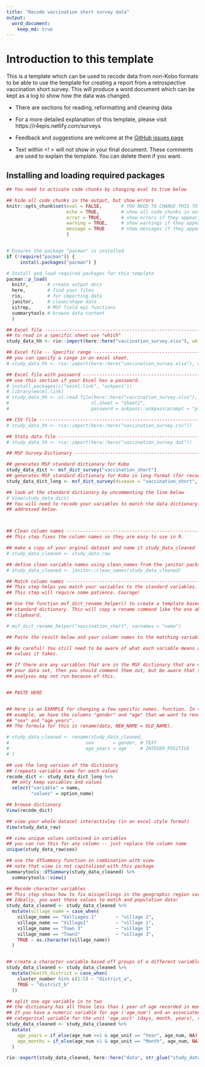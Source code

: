 ```yaml
---
title: "Recode vaccination short survey data"
output: 
  word_document:
    keep_md: true
---
```


# Introduction to this template

This is a template which can be used to recode data from non-Kobo formats to be 
able to use the template for creating a report from a retrospective vaccination short 
survey. 
This will produce a word document which can be kept as a log to show how the data 
was changed. 

- There are sections for reading, reformatting and cleaning data  
- For a more detailed explanation of this template, please visit https://r4epis.netlify.com/surveys  
- Feedback and suggestions are welcome at the [GitHub issues page](https://github.com/R4EPI/sitrep/issues)

- Text within <! > will not show in your final document. These comments are used
to explain the template. You can delete them if you want.

<!-- ~~~~~~~~~~~~~~~~~~~~~~~~~~~~~~~~~~~~~~~~~~~~~~~~~~~~~~~~~~~~~~~~~~~~~~~~~~~
This comment will not show up when you knit the document.
A comment with a title with slashes indicates a name of a code chunk.
~~~~~~~~~~~~~~~~~~~~~~~~~~~~~~~~~~~~~~~~~~~~~~~~~~~~~~~~~~~~~~~~~~~~~~~~~~~~ -->

## Installing and loading required packages 

<!-- ~~~~~~~~~~~~~~~~~~~~~~~~~~~~~~~~~~~~~~~~~~~~~~~~~~~~~~~~~~~~~~~~~~~~~~~~~~~
/// setup \\\
--------------------------------------------------------------------------------
Several packages are required for different aspects of  analysis with *R*. 
You will need to install these before starting. 
These packages can be quite large and may take a while to download in the
field. If you have access to a USB key with these packages, it makes sense to
copy and paste the packages into your computer's R package library 
(run the command .libPaths() to see the folder path). 
For help installing packages, please visit https://r4epis.netlify.com/welcome
~~~~~~~~~~~~~~~~~~~~~~~~~~~~~~~~~~~~~~~~~~~~~~~~~~~~~~~~~~~~~~~~~~~~~~~~~~~~ -->

```r


## You need to activate code chunks by changing eval to true below

## hide all code chunks in the output, but show errors
knitr::opts_chunk$set(eval = FALSE,       # YOU NEED TO CHANGE THIS TO TRUE
                      echo = TRUE,        # show all code chunks in output
                      error = TRUE,       # show errors if they appear, but don't stop
                      warning = TRUE,     # show warnings if they appear, but don't stop
                      message = TRUE      # show messages if they appear, but don't stop
                      )


# Ensures the package "pacman" is installed
if (!require("pacman")) {
     install.packages("pacman") }

# Install and load required packages for this template
pacman::p_load(
  knitr,       # create output docs
  here,        # find your files
  rio,         # for importing data
  janitor,     # clean/shape data
  sitrep,      # MSF field epi functions
  summarytools # browse data content
  )

```


<!-- ~~~~~~~~~~~~~~~~~~~~~~~~~~~~~~~~~~~~~~~~~~~~~~~~~~~~~~~~~~~~~~~~~~~~~~~~~~~
/// read_non_kobo_data \\\
--------------------------------------------------------------------------------
This section is for data not from Kobo.  
If you already have data in Kobo format - use the vaccination short survey template. 
~~~~~~~~~~~~~~~~~~~~~~~~~~~~~~~~~~~~~~~~~~~~~~~~~~~~~~~~~~~~~~~~~~~~~~~~~~~~ -->

```r

## Excel file ------------------------------------------------------------------
## to read in a specific sheet use "which"
study_data_hh <- rio::import(here::here("vaccination_survey.xlsx"), which = "Sheet1")

## Excel file -- Specific range ------------------------------------------------
## you can specify a range in an excel sheet.
# study_data_hh <- rio::import(here::here("vaccination_survey.xlsx"), range = "B2:J102")

## Excel file with password ----------------------------------------------------
## use this section if your Excel has a password.
# install.packages(c("excel.link", "askpass"))
# library(excel.link)
# study_data_hh <- xl.read.file(here::here("vaccination_survey.xlsx"),
#                              xl.sheet = "Sheet1",
#                              password = askpass::askpass(prompt = "please enter file password"))

## CSV file --------------------------------------------------------------------
# study_data_hh <- rio::import(here::here("vaccination_survey.csv"))

## Stata data file -------------------------------------------------------------
# study_data_hh <- rio::import(here::here("vaccination_survey.dat"))
```



<!-- ~~~~~~~~~~~~~~~~~~~~~~~~~~~~~~~~~~~~~~~~~~~~~~~~~~~~~~~~~~~~~~~~~~~~~~~~~~~
/// prep_non_kobo_data \\\
--------------------------------------------------------------------------------
This section is for data not from Kobo. 

It is more difficult to prepare the non Kobo data. You can do it! It will just
take a little more work.

Checklist to update this script to match your data:

[ ] Recode your variable names to match the dictionary
[ ] Recode variable contents to match the dictionary

This step shows you the data dictionary. The Kobo data dictionary has variable 
names in the "name" column of the survey sheet. Possible values for each 
variable are specified in choices sheet. 
In the choices tab, "name" has the shortened value and the "label::english" and 
"label::french" columns have the appropriate long versions.
~~~~~~~~~~~~~~~~~~~~~~~~~~~~~~~~~~~~~~~~~~~~~~~~~~~~~~~~~~~~~~~~~~~~~~~~~~~~ -->

```r


## MSF Survey Dictionary ----------------------------------------------------------

## generates MSF standard dictionary for Kobo 
study_data_dict <- msf_dict_survey("vaccination_short")
## generates MSF standard dictionary for Kobo in long format (for recoding)
study_data_dict_long <- msf_dict_survey(disease = "vaccination_short", compact = FALSE)

## look at the standard dictionary by uncommenting the line below
# View(study_data_dict) 
## You will need to recode your variables to match the data dictionary. This is
## addressed below.



## Clean column names ----------------------------------------------------------
## This step fixes the column names so they are easy to use in R.

## make a copy of your orginal dataset and name it study_data_cleaned
# study_data_cleaned <- study_data_raw

## define clean variable names using clean_names from the janitor package. 
# study_data_cleaned <- janitor::clean_names(study_data_cleaned)

## Match column names ---------------------------------------------------------
## This step helps you match your variables to the standard variables.
## This step will require some patience. Courage!

## Use the function msf_dict_rename_helper() to create a template based on the
## standard dictionary. This will copy a rename command like the one above to your
## clipboard.

# msf_dict_rename_helper("vaccination_short", varnames = "name")

## Paste the result below and your column names to the matching variable.

## Be careful! You still need to be aware of what each variable means and what
## values it takes.

## If there are any variables that are in the MSF dictionary that are not in
## your data set, then you should comment them out, but be aware that some
## analyses may not run because of this. 


## PASTE HERE


## Here is an EXAMPLE for changing a few specific names. function. In this
## example, we have the columns "gender" and "age" that we want to rename as
## "sex" and "age_years". 
## The formula for this is rename(data, NEW_NAME = OLD_NAME).

# study_data_cleaned <- rename(study_data_cleaned, 
#                            sex       = gender, # TEXT
#                            age_years = age     # INTEGER_POSITIVE
# )
```


<!-- ~~~~~~~~~~~~~~~~~~~~~~~~~~~~~~~~~~~~~~~~~~~~~~~~~~~~~~~~~~~~~~~~~~~~~~~~~~~
/// view_data_dict \\\
--------------------------------------------------------------------------------

Take a look at the standard data dictionary to see what values you need to recode. 
~~~~~~~~~~~~~~~~~~~~~~~~~~~~~~~~~~~~~~~~~~~~~~~~~~~~~~~~~~~~~~~~~~~~~~~~~~~~ -->

```r

## use the long version of the dictionary
## (repeats variable name for each value)
recode_dict <- study_data_dict_long %>% 
  ## only keep variables and values
  select("variable" = name, 
         "values" = option_name)

## browse dictionary
View(recode_dict)
```



<!-- ~~~~~~~~~~~~~~~~~~~~~~~~~~~~~~~~~~~~~~~~~~~~~~~~~~~~~~~~~~~~~~~~~~~~~~~~~~~
/// browse_data \\\
--------------------------------------------------------------------------------

You'll want to look at your data. Here are a few ways you can explore.
~~~~~~~~~~~~~~~~~~~~~~~~~~~~~~~~~~~~~~~~~~~~~~~~~~~~~~~~~~~~~~~~~~~~~~~~~~~~ -->

```r

## view your whole dataset interactivley (in an excel style format)
View(study_data_raw)

## view unique values contained in variables 
## you can run this for any column -- just replace the column name
unique(study_data_raw$sex)

## use the dfSummary function in combination with view
## note that view is not capitalised with this package
summarytools::dfSummary(study_data_cleaned) %>%
  summarytools::view()
```

<!-- ~~~~~~~~~~~~~~~~~~~~~~~~~~~~~~~~~~~~~~~~~~~~~~~~~~~~~~~~~~~~~~~~~~~~~~~~~~~
/// recode_factor_vars \\\
--------------------------------------------------------------------------------

This chunk demonstrates how to recode factor variables. You will need to add to 
it based on your dataset by comparing to the variables in the standard data 
dictionary. 
~~~~~~~~~~~~~~~~~~~~~~~~~~~~~~~~~~~~~~~~~~~~~~~~~~~~~~~~~~~~~~~~~~~~~~~~~~~~ -->

```r

## Recode character variables
## This step shows how to fix misspellings in the geographic region variable.
## Ideally, you want these values to match and population data!
study_data_cleaned <- study_data_cleaned %>%
  mutate(village_name = case_when(
    village_name == "Valliages 1"       ~ "village 1",
    village_name == "Village1"          ~ "village 1",
    village_name == "Town 3"            ~ "village 3"
    village_name == "Town3"             ~ "village 3",
    TRUE ~ as.character(village_name))
  )


## create a character variable based off groups of a different variable 
study_data_cleaned <- study_data_cleaned %>% 
  mutate(health_district = case_when(
    cluster_number %in% c(1:5) ~ "district_a", 
    TRUE ~ "district_b"
  ))

```


<!-- ~~~~~~~~~~~~~~~~~~~~~~~~~~~~~~~~~~~~~~~~~~~~~~~~~~~~~~~~~~~~~~~~~~~~~~~~~~~
/// recode_numeric_vars \\\ 
--------------------------------------------------------------------------------

This chunk will help recode numeric variables. You will need to add to 
it based on your dataset by comparing to the variables in the standard data 
dictionary. 
~~~~~~~~~~~~~~~~~~~~~~~~~~~~~~~~~~~~~~~~~~~~~~~~~~~~~~~~~~~~~~~~~~~~~~~~~~~~ -->
```r

## split one age variable in to two 
## the dictionary has all those less than 1 year of age recorded in months
## If you have a numeric variable for age ('age_num') and an associated 
## categorical variable for the unit 'age_unit' (days, month, years), recode like this 
study_data_cleaned <- study_data_cleaned %>% 
  mutate(
    age_years = if_else(age_num >=1 & age_unit == "Year", age_num, NA), 
    age_months = if_else(age_num <1 & age_unit == "Month", age_num, NA)
  )
```


<!-- ~~~~~~~~~~~~~~~~~~~~~~~~~~~~~~~~~~~~~~~~~~~~~~~~~~~~~~~~~~~~~~~~~~~~~~~~~~~
/// save_recoded_data \\\
--------------------------------------------------------------------------------

Save your recoded dataset as an Excel. 
This automatically names your file "study_data_recoded_DATE", where DATE is the
current date.
You can now use this to use the analysis template. 
~~~~~~~~~~~~~~~~~~~~~~~~~~~~~~~~~~~~~~~~~~~~~~~~~~~~~~~~~~~~~~~~~~~~~~~~~~~~ -->

```r
rio::export(study_data_cleaned, here::here("data", str_glue("study_data_recoded_{Sys.Date()}.xlsx")))
```

